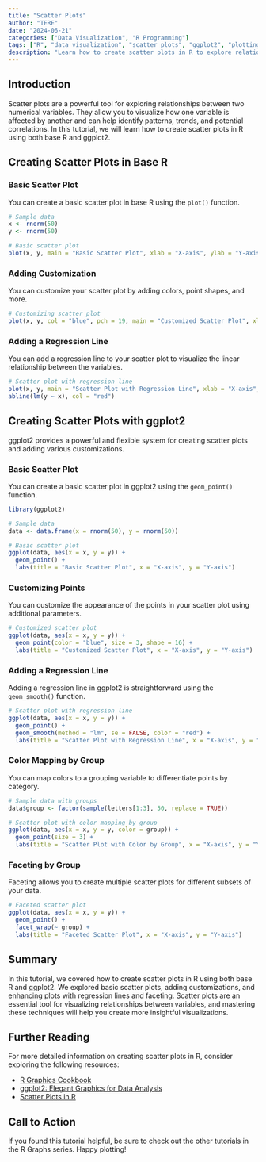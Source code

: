 ```yaml
---
title: "Scatter Plots"
author: "TERE"
date: "2024-06-21"
categories: ["Data Visualization", "R Programming"]
tags: ["R", "data visualization", "scatter plots", "ggplot2", "plotting in R"]
description: "Learn how to create scatter plots in R to explore relationships between two numerical variables. This tutorial covers various techniques for adding and customizing scatter plots using base R and ggplot2."
---
```


## Introduction

Scatter plots are a powerful tool for exploring relationships between two numerical variables. They allow you to visualize how one variable is affected by another and can help identify patterns, trends, and potential correlations. In this tutorial, we will learn how to create scatter plots in R using both base R and ggplot2.

## Creating Scatter Plots in Base R

### Basic Scatter Plot

You can create a basic scatter plot in base R using the `plot()` function.

```r
# Sample data
x <- rnorm(50)
y <- rnorm(50)

# Basic scatter plot
plot(x, y, main = "Basic Scatter Plot", xlab = "X-axis", ylab = "Y-axis")
```

### Adding Customization

You can customize your scatter plot by adding colors, point shapes, and more.

```r
# Customizing scatter plot
plot(x, y, col = "blue", pch = 19, main = "Customized Scatter Plot", xlab = "X-axis", ylab = "Y-axis")
```

### Adding a Regression Line

You can add a regression line to your scatter plot to visualize the linear relationship between the variables.

```r
# Scatter plot with regression line
plot(x, y, main = "Scatter Plot with Regression Line", xlab = "X-axis", ylab = "Y-axis")
abline(lm(y ~ x), col = "red")
```

## Creating Scatter Plots with ggplot2

ggplot2 provides a powerful and flexible system for creating scatter plots and adding various customizations.

### Basic Scatter Plot

You can create a basic scatter plot in ggplot2 using the `geom_point()` function.

```r
library(ggplot2)

# Sample data
data <- data.frame(x = rnorm(50), y = rnorm(50))

# Basic scatter plot
ggplot(data, aes(x = x, y = y)) +
  geom_point() +
  labs(title = "Basic Scatter Plot", x = "X-axis", y = "Y-axis")
```

### Customizing Points

You can customize the appearance of the points in your scatter plot using additional parameters.

```r
# Customized scatter plot
ggplot(data, aes(x = x, y = y)) +
  geom_point(color = "blue", size = 3, shape = 16) +
  labs(title = "Customized Scatter Plot", x = "X-axis", y = "Y-axis")
```

### Adding a Regression Line

Adding a regression line in ggplot2 is straightforward using the `geom_smooth()` function.

```r
# Scatter plot with regression line
ggplot(data, aes(x = x, y = y)) +
  geom_point() +
  geom_smooth(method = "lm", se = FALSE, color = "red") +
  labs(title = "Scatter Plot with Regression Line", x = "X-axis", y = "Y-axis")
```

### Color Mapping by Group

You can map colors to a grouping variable to differentiate points by category.

```r
# Sample data with groups
data$group <- factor(sample(letters[1:3], 50, replace = TRUE))

# Scatter plot with color mapping by group
ggplot(data, aes(x = x, y = y, color = group)) +
  geom_point(size = 3) +
  labs(title = "Scatter Plot with Color by Group", x = "X-axis", y = "Y-axis")
```

### Faceting by Group

Faceting allows you to create multiple scatter plots for different subsets of your data.

```r
# Faceted scatter plot
ggplot(data, aes(x = x, y = y)) +
  geom_point() +
  facet_wrap(~ group) +
  labs(title = "Faceted Scatter Plot", x = "X-axis", y = "Y-axis")
```

## Summary

In this tutorial, we covered how to create scatter plots in R using both base R and ggplot2. We explored basic scatter plots, adding customizations, and enhancing plots with regression lines and faceting. Scatter plots are an essential tool for visualizing relationships between variables, and mastering these techniques will help you create more insightful visualizations.

## Further Reading

For more detailed information on creating scatter plots in R, consider exploring the following resources:

- [R Graphics Cookbook](https://r-graphics.org/)
- [ggplot2: Elegant Graphics for Data Analysis](https://ggplot2-book.org/)
- [Scatter Plots in R](https://www.datamentor.io/r-programming/scatter-plot/)

## Call to Action

If you found this tutorial helpful, be sure to check out the other tutorials in the R Graphs series. Happy plotting!
